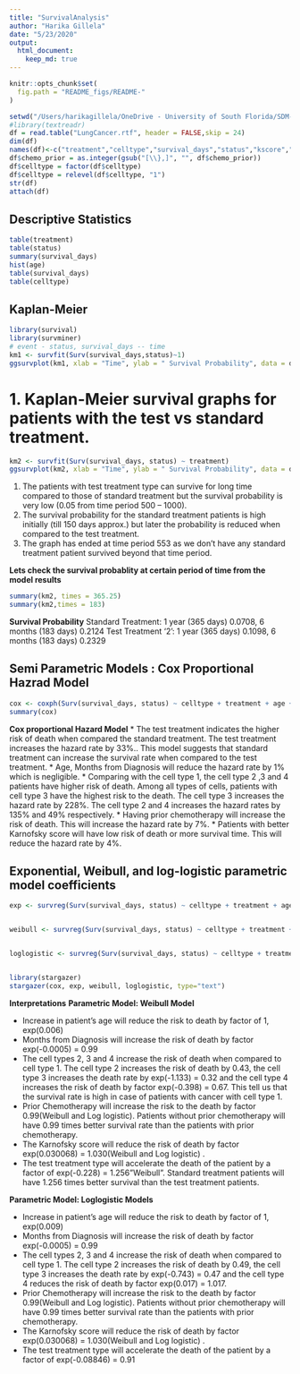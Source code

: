 ```yaml
---
title: "SurvivalAnalysis"
author: "Harika Gillela"
date: "5/23/2020"
output: 
  html_document:
    keep_md: true
---
```


```r
knitr::opts_chunk$set(
  fig.path = "README_figs/README-"
)
```


```r
setwd("/Users/harikagillela/OneDrive - University of South Florida/SDM-git/Survival-Analysis")
#library(textreadr)
df = read.table("LungCancer.rtf", header = FALSE,skip = 24)
dim(df)
names(df)<-c("treatment","celltype","survival_days","status","kscore","months","age","chemo_prior")
df$chemo_prior = as.integer(gsub("[\\},]", "", df$chemo_prior))
df$celltype = factor(df$celltype)
df$celltype = relevel(df$celltype, "1")
str(df)
attach(df)
```


## Descriptive Statistics


```r
table(treatment)
table(status)
summary(survival_days)
hist(age)
table(survival_days)
table(celltype)
```

## Kaplan-Meier


```r
library(survival)
library(survminer)
# event - status, survival_days -- time 
km1 <- survfit(Surv(survival_days,status)~1)
ggsurvplot(km1, xlab = "Time", ylab = " Survival Probability", data = df)
```

# 1. Kaplan-Meier survival graphs for patients with the test vs standard treatment.

```r
km2 <- survfit(Surv(survival_days, status) ~ treatment)
ggsurvplot(km2, xlab = "Time", ylab = " Survival Probability", data = df, ggtheme = theme_bw())
```


1. The patients with test treatment type can survive for long time compared to those of standard treatment but the survival probability is very low (0.05 from time period 500 – 1000). 
2. The survival probability for the standard treatment patients is high initially (till 150 days approx.) but later the probability is reduced when compared to the test treatment. 
3. The graph has ended at time period 553 as we don’t have any standard treatment  patient survived beyond that time period.


__Lets check the survival probablity at certain period of time from the model results__


```r
summary(km2, times = 365.25)
summary(km2,times = 183)
```


__Survival Probability__
Standard Treatment: 1 year (365 days)	0.0708, 6 months (183 days)	0.2124
Test Treatment ‘2’: 1 year (365 days)	0.1098, 6 months (183 days)	0.2329


## Semi Parametric Models : Cox Proportional Hazrad Model


```r
cox <- coxph(Surv(survival_days, status) ~ celltype + treatment + age + chemo_prior +kscore + months, method = "breslow")
summary(cox)
```

__Cox proportional Hazard Model__
* The test treatment indicates the higher risk of death when compared the standard treatment. The test treatment increases the hazard rate by 33%..  This model suggests that standard treatment can increase the survival rate when compared to the test treatment.
* Age, Months from Diagnosis will reduce the hazard rate by 1% which is negligible.
* Comparing with the cell type 1, the cell type 2 ,3 and 4 patients have higher risk of death. Among all types of cells, patients with cell type 3 have the highest risk to the death. The cell type 3 increases the hazard rate by 228%. The cell type 2 and 4 increases the hazard rates by 135% and 49% respectively.
* Having prior chemotherapy will increase the risk of death. This will increase the hazard rate by 7%.
* Patients with better Karnofsky score will have low risk of death or more survival time. This will reduce the hazard rate by 4%.


## Exponential, Weibull, and log-logistic parametric model coefficients


```r
exp <- survreg(Surv(survival_days, status) ~ celltype + treatment + age + chemo_prior + kscore+ months, dist="exponential")


weibull <- survreg(Surv(survival_days, status) ~ celltype + treatment + age + chemo_prior + kscore+ months, dist="weibull")


loglogistic <- survreg(Surv(survival_days, status) ~ celltype + treatment + age + chemo_prior + kscore + months, dist="loglogistic")


library(stargazer)
stargazer(cox, exp, weibull, loglogistic, type="text")
```


__Interpretations__
__Parametric Model: Weibull Model__

* Increase in patient’s age will reduce the risk to death by factor of 1, exp(0.006)
* Months from Diagnosis will increase the risk of death by factor exp(-0.0005) = 0.99
* The cell types 2, 3 and 4 increase the risk of death when compared to cell type 1. The cell type 2 increases the risk of death by 0.43, the cell type 3 increases the death rate by exp(-1.133) = 0.32 and the cell type 4 increases the risk of death by factor exp(-0.398) = 0.67. This tell us that the survival rate is high in case of patients with cancer with cell type 1.
* Prior Chemotherapy will increase the risk to the death by factor 0.99(Weibull and Log logistic). Patients without prior chemotherapy will have 0.99 times better survival rate than the patients with prior chemotherapy.
* The Karnofsky score will reduce the risk of death by factor exp(0.030068) = 1.030(Weibull and Log logistic)  .
* The test treatment type will accelerate the death of the patient by a factor of exp(-0.228) = 1.256”Weibull”.  Standard treatment patients will have 1.256 times better survival than the test treatment patients.


__Parametric Model: Loglogistic Models__


* Increase in patient’s age will reduce the risk to death by factor of 1, exp(0.009)
* Months from Diagnosis will increase the risk of death by factor exp(-0.0005) = 0.99
* The cell types 2, 3 and 4 increase the risk of death when compared to cell type 1. The cell type 2 increases the risk of death by 0.49, the cell type 3 increases the death rate by exp(-0.743) = 0.47 and the cell type 4 reduces the risk of death by factor exp(0.017) = 1.017. 
* Prior Chemotherapy will increase the risk to the death by factor 0.99(Weibull and Log logistic). Patients without prior chemotherapy will have 0.99 times better survival rate than the patients with prior chemotherapy.
* The Karnofsky score will reduce the risk of death by factor exp(0.030068) = 1.030(Weibull and Log logistic)  .
* The test treatment type will accelerate the death of the patient by a factor of exp(-0.08846) = 0.91



